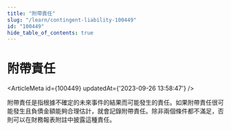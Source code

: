 ```yaml
---
title: "附帶責任"
slug: "/learn/contingent-liability-100449"
id: "100449"
hide_table_of_contents: true
---
```



# 附帶責任

<ArticleMeta id={100449} updatedAt={'2023-09-26 13:58:47'} />
<div className='border-solid border-b border-t-0 my-4 border-[var(--ifm-color-gray-300)]' />

附帶責任是指根據不確定的未來事件的結果而可能發生的責任。如果附帶責任很可能發生且負債金額能夠合理估計，就會記錄附帶責任。除非兩個條件都不滿足，否則可以在財務報表附註中披露這種責任。
